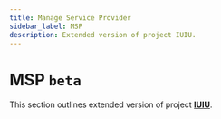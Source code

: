 ```yaml
---
title: Manage Service Provider
sidebar_label: MSP
description: Extended version of project IUIU.
---
```


# MSP ``beta``

This section outlines extended version of project [**IUIU**](https://kitiplex.github.io/iuiu/docs/joey). 







<!-- 
Kitiplex has adopted a Code of Conduct that we expect project participants to adhere to. We encourage you to read the full text so that you can understand what actions will and will not be tolerated. -->